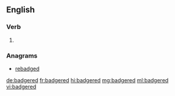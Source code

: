 ==English==

===Verb===
{{head|en|verb form}}

# {{en-past of|badger}}

===Anagrams===
* [[rebadged#English|rebadged]]

[[de:badgered]]
[[fr:badgered]]
[[hi:badgered]]
[[mg:badgered]]
[[ml:badgered]]
[[vi:badgered]]
